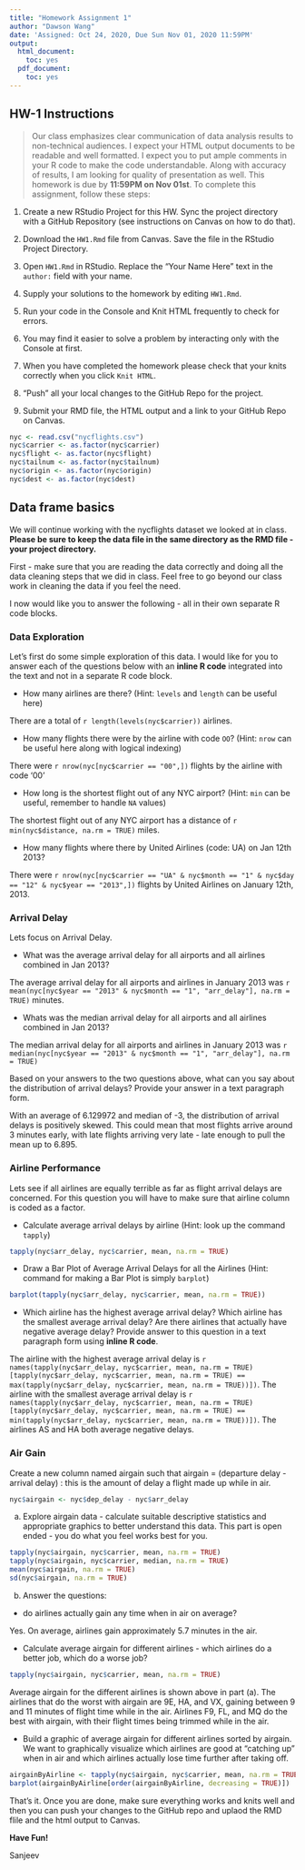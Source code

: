 ```yaml
---
title: "Homework Assignment 1"
author: "Dawson Wang"
date: 'Assigned: Oct 24, 2020, Due Sun Nov 01, 2020 11:59PM'
output:
  html_document:
    toc: yes
  pdf_document:
    toc: yes
---
```


## HW-1 Instructions

> Our class emphasizes clear communication of data analysis results to non-technical audiences. I expect your HTML output documents to be readable and well formatted. I expect you to put ample comments in your R code to make the code understandable. Along with accuracy of results, I am looking for quality of presentation as well. This homework is due by **11:59PM on Nov 01st**.  To complete this assignment, follow these steps:

1. Create a new RStudio Project for this HW. Sync the project directory with a GitHub Repository (see instructions on Canvas on how to do that). 

2. Download the `HW1.Rmd` file from Canvas. Save the file in the RStudio Project Directory. 

3. Open `HW1.Rmd` in RStudio. Replace the "Your Name Here" text in the `author:` field with your name.

4. Supply your solutions to the homework by editing `HW1.Rmd`.

5. Run your code in the Console and Knit HTML frequently to check for errors.

6. You may find it easier to solve a problem by interacting only with the Console at first. 

7. When you have completed the homework please check that your knits correctly when you click `Knit HTML`.

8. "Push" all your local changes to the GitHub Repo for the project.

9. Submit your RMD file, the HTML output and a link to your GitHub Repo on Canvas.

```r
nyc <- read.csv("nycflights.csv")
nyc$carrier <- as.factor(nyc$carrier)
nyc$flight <- as.factor(nyc$flight)
nyc$tailnum <- as.factor(nyc$tailnum)
nyc$origin <- as.factor(nyc$origin)
nyc$dest <- as.factor(nyc$dest)
```

## Data frame basics

We will continue working with the nycflights dataset we looked at in class. **Please be sure to keep the data file in the same directory as the RMD file - your project directory.**

First - make sure that you are reading the data correctly and doing all the data cleaning steps that we did in class. Feel free to go beyond our class work in cleaning the data if you feel the need. 

I now would like you to answer the following - all in their own separate R code blocks.



### Data Exploration

Let's first do some simple exploration of this data. I would like for you to answer each of the questions below with an **inline R code** integrated into the text and not in a separate R code block.

- How many airlines are there? (Hint: `levels` and `length` can be useful here)

There are a total of `r length(levels(nyc$carrier))` airlines.


- How many flights there were by the airline with code `OO`? (Hint: `nrow` can be useful here along with logical indexing)

There were `r nrow(nyc[nyc$carrier == "00",])` flights by the airline with code '00'


- How long is the shortest flight out of any NYC airport? (Hint: `min` can be useful, remember to handle `NA` values)

The shortest flight out of any NYC airport has a distance of `r min(nyc$distance, na.rm = TRUE)` miles.


- How many flights where there by United Airlines (code: UA) on Jan 12th 2013?

There were `r nrow(nyc[nyc$carrier == "UA" & nyc$month == "1" & nyc$day == "12" & nyc$year == "2013",])` flights by United Airlines on January 12th, 2013.


### Arrival Delay

Lets focus on Arrival Delay.

- What was the average arrival delay for all airports and all airlines combined in Jan 2013? 

The average arrival delay for all airports and airlines in January 2013 was `r mean(nyc[nyc$year == "2013" & nyc$month == "1", "arr_delay"], na.rm = TRUE)` minutes.


- Whats was the median arrival delay for all airports and all airlines combined in Jan 2013?

The median arrival delay for all airports and airlines in January 2013 was `r median(nyc[nyc$year == "2013" & nyc$month == "1", "arr_delay"], na.rm = TRUE)`


Based on your answers to the two questions above, what can you say about the distribution of arrival delays? Provide your answer in a text paragraph form.

With an average of 6.129972 and median of -3, the distribution of arrival delays is positively skewed. This could mean that most flights arrive around 3 minutes early, with late flights arriving very late - late enough to pull the mean up to 6.895. 


### Airline Performance

Lets see if all airlines are equally terrible as far as flight arrival delays are concerned. For this question you will have to make sure that airline column is coded as a factor.

- Calculate average arrival delays by airline (Hint: look up the command `tapply`)

```r
tapply(nyc$arr_delay, nyc$carrier, mean, na.rm = TRUE)
```


- Draw a Bar Plot of Average Arrival Delays for all the Airlines (Hint: command for making a Bar Plot is simply `barplot`)
```r
barplot(tapply(nyc$arr_delay, nyc$carrier, mean, na.rm = TRUE))
```


- Which airline has the highest average arrival delay? Which airline has the smallest average arrival delay? Are there airlines that actually have negative average delay? Provide answer to this question in a text paragraph form using **inline R code**.

The airline with the highest average arrival delay is `r names(tapply(nyc$arr_delay, nyc$carrier, mean, na.rm = TRUE)[tapply(nyc$arr_delay, nyc$carrier, mean, na.rm = TRUE) == max(tapply(nyc$arr_delay, nyc$carrier, mean, na.rm = TRUE))])`. The airline with the smallest average arrival delay is `r names(tapply(nyc$arr_delay, nyc$carrier, mean, na.rm = TRUE)[tapply(nyc$arr_delay, nyc$carrier, mean, na.rm = TRUE) == min(tapply(nyc$arr_delay, nyc$carrier, mean, na.rm = TRUE))])`. The airlines AS and HA both average negative delays.


### Air Gain

Create a new column named airgain such that airgain = (departure delay - arrival delay) : this is the amount of delay a flight made up while in air.

```r
nyc$airgain <- nyc$dep_delay - nyc$arr_delay
```


a) Explore airgain data - calculate suitable descriptive statistics and appropriate graphics to better understand this data. This part is open ended - you do what you feel works best for you.

```r
tapply(nyc$airgain, nyc$carrier, mean, na.rm = TRUE)
tapply(nyc$airgain, nyc$carrier, median, na.rm = TRUE)
mean(nyc$airgain, na.rm = TRUE)
sd(nyc$airgain, na.rm = TRUE)
```


b) Answer the questions:

  - do airlines actually gain any time when in air on average? 
  
Yes. On average, airlines gain approximately 5.7 minutes in the air.

  - Calculate average airgain for different airlines - which airlines do a better job, which do a worse job? 
  
```r
tapply(nyc$airgain, nyc$carrier, mean, na.rm = TRUE)
```

Average airgain for the different airlines is shown above in part (a). The airlines that do the worst with airgain are 9E, HA, and VX, gaining between 9 and 11 minutes of flight time while in the air. Airlines F9, FL, and MQ do the best with airgain, with their flight times being trimmed while in the air.

  - Build a graphic  of average airgain for different airlines sorted by airgain. We want to graphically visualize which airlines are good at "catching up" when in air and which airlines actually lose time further after taking off.
  
```r
airgainByAirline <- tapply(nyc$airgain, nyc$carrier, mean, na.rm = TRUE)
barplot(airgainByAirline[order(airgainByAirline, decreasing = TRUE)])
```


That's it. Once you are done, make sure everything works and knits well and then you can push your changes to the GitHub repo and uplaod the RMD flile and the html output to Canvas.

**Have Fun!**

Sanjeev
